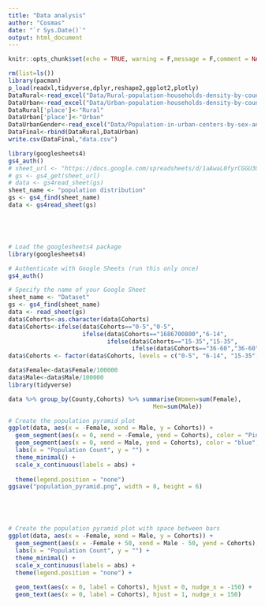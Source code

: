 ```yaml
---
title: "Data analysis"
author: "Cosmas"
date: "`r Sys.Date()`"
output: html_document
---
```



```r
knitr::opts_chunk$set(echo = TRUE, warning = F,message = F,comment = NA)
```

```r
rm(list=ls())
library(pacman)
p_load(readxl,tidyverse,dplyr,reshape2,ggplot2,plotly)
DataRural<-read_excel("Data/Rural-population-households-density-by-county.xlsx")
DataUrban<-read_excel("Data/Urban-population-households-density-by-county.xlsx")
DataRural['place']<-"Rural"
DataUrban['place']<-"Urban"
DataUrbanGender<-read_excel("Data/Population-in-urban-centers-by-sex-and-urban-center.xlsx")
DataFinal<-rbind(DataRural,DataUrban)
write.csv(DataFinal,"data.csv")

```

```r

library(googlesheets4)
gs4_auth()
# sheet_url <- "https://docs.google.com/spreadsheets/d/1aAwaL0fyrCGGU3QEjPA11_tnwMxmebkRY0pjNFKTF_I/edit#gid=1588788399"
# gs <- gs4_get(sheet_url)
# data <- gs4read_sheet(gs)
sheet_name <- "population distribution"
gs <- gs4_find(sheet_name)
data <- gs4read_sheet(gs)






```
```r
# Load the googlesheets4 package
library(googlesheets4)

# Authenticate with Google Sheets (run this only once)
gs4_auth()
```


```r
# Specify the name of your Google Sheet
sheet_name <- "Dataset"
gs <- gs4_find(sheet_name)
data <- read_sheet(gs)
data$Cohorts<-as.character(data$Cohorts)
data$Cohorts<-ifelse(data$Cohorts=="0-5","0-5",
                     ifelse(data$Cohorts=="1686700800","6-14",
                            ifelse(data$Cohorts=="15-35","15-35",
                                   ifelse(data$Cohorts=="36-60","36-60","61+"))))
data$Cohorts <- factor(data$Cohorts, levels = c("0-5", "6-14", "15-35", "36-60", "61+"))

data$Female<-data$Female/100000
data$Male<-data$Male/100000
library(tidyverse)

data %>% group_by(County,Cohorts) %>% summarise(Women=sum(Female),
                                         Men=sum(Male))

```

```r
# Create the population pyramid plot
ggplot(data, aes(x = -Female, xend = Male, y = Cohorts)) +
  geom_segment(aes(x = 0, xend = -Female, yend = Cohorts), color = "Pink", size = 2) +
  geom_segment(aes(x = 0, xend = Male, yend = Cohorts), color = "blue", size = 2) +
  labs(x = "Population Count", y = "") +
  theme_minimal() +
  scale_x_continuous(labels = abs) +
  
  theme(legend.position = "none")
ggsave("population_pyramid.png", width = 8, height = 6)






```


```r
# Create the population pyramid plot with space between bars
ggplot(data, aes(x = -Female, xend = Male, y = Cohorts)) +
  geom_segment(aes(x = -Female + 50, xend = Male - 50, yend = Cohorts), color = "pink", size = 2) +
  labs(x = "Population Count", y = "") +
  theme_minimal() +
  scale_x_continuous(labels = abs) +
  theme(legend.position = "none") +
 
  geom_text(aes(x = 0, label = Cohorts), hjust = 0, nudge_x = -150) +
  geom_text(aes(x = 0, label = Cohorts), hjust = 1, nudge_x = 150)



```


